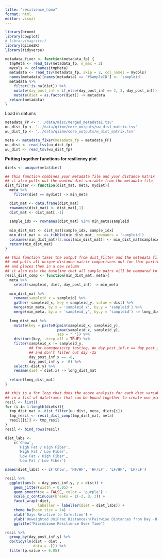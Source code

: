 ```yaml
---
title: "resilience_homo"
format: html
editor: visual
---
```


```r
library(broom)
library(cowplot)
# library(magrittr)
library(qiime2R)
library(tidyverse)
```

```r
metadata_fixer <- function(metadata_fp) {
  tmpMeta <- read_tsv(metadata_fp, n_max = 2)
  mycols <- colnames(tmpMeta)
  metadata <- read_tsv(metadata_fp, skip = 2, col_names = mycols)
  names(metadata)[names(metadata) == '#SampleID'] <- 'sampleid'
  metadata %>% 
    filter(!is.na(diet)) %>% 
    mutate(day_post_inf = if_else(day_post_inf == 2, 3, day_post_inf)) %>% 
    mutate(diet = as.factor(diet)) -> metadata
  return(metadata)
}
```

Load in datums

```r
metadata_FP <- '../data/misc/merged_metadata1.tsv'
uu_dist_fp <- '../data/qiime/core_outputs/uw_dist_matrix.tsv'
wu_dist_fp <- '../data/qiime/core_outputs/w_dist_matrix.tsv'

meta <- metadata_fixer(metadata_fp = metadata_FP)
uu_dist <- read_tsv(uu_dist_fp)
wu_dist <- read_tsv(wu_dist_fp)
```

**Putting together functions for resiliency plot**

```r
diets <- unique(meta$diet)

## this function combines your metadata file and your distance matrix 
## it also pulls out the wanted diet variable from the metadata file 
dist_filter <- function(dist_mat, meta, mydiet){
  meta %>% 
    filter(diet == mydiet) -> min_meta

  dist_mat <- data.frame(dist_mat)
  rownames(dist_mat) <- dist_mat[,1]
  dist_mat <- dist_mat[,-1]
  
  sample_idx <- rownames(dist_mat) %in% min_meta$sampleid 
  
  min_dist_mat <- dist_mat[sample_idx, sample_idx]
  min_dist_mat <- as_tibble(min_dist_mat, rownames = 'sampleid')
  colnames(min_dist_mat)[2:ncol(min_dist_mat)] <- min_dist_mat$sampleid
  return(min_dist_mat)
}

## this function takes the output from dist_filter and the metadata file 
## and pulls all unique distance matrix comparisons out for that particular diet 
## and places them in a new column 
## it also esta the baseline that all sample pairs will be compared to 
resil_dist_comp <- function(min_dist_mat, meta){
  meta %>% 
    select(sampleid, diet, day_post_inf) -> min_meta
  
  min_dist_mat %>% 
    rename(sampleid_x = sampleid) %>% 
    gather(-sampleid_x, key = sampleid_y, value = dist) %>% 
    merge(min_meta, by.x = 'sampleid_x', by.y = 'sampleid') %>% 
    merge(min_meta, by.x = 'sampleid_y', by.y = 'sampleid') -> long_dist_mat
  
  long_dist_mat %>% 
    mutate(key = paste0(pmin(sampleid_x, sampleid_y), 
                        pmax(sampleid_x, sampleid_y), 
                        sep = "_")) %>% 
    distinct(key, .keep_all = TRUE) %>% 
    filter(sampleid_x != sampleid_y,
           ## for homogenicity testing, do day_post_inf.x == day_post_inf.y 
           ## and don't filter out day -15 
           day_post_inf.x == -8,
           day_post_inf.y > -8) %>% 
    select(-diet.y) %>% 
    rename(diet = diet.x) -> long_dist_mat
  
  return(long_dist_mat)
}

## this is a for loop that does the above analysis for each diet variable and places them 
## in a list of dataframes that can be bound together to create one plot for comparison 
resil <- list()
for (i in 1:length(diets)){
  tmp_dist_mat <- dist_filter(uu_dist, meta, diets[i])
  tmp_resil <- resil_dist_comp(tmp_dist_mat, meta)
  resil[[i]] <- tmp_resil
}
resil <- bind_rows(resil)
```

```r
diet_labs <- 
    c('Chow', 
      'High Fat / High Fiber', 
      'High Fat / Low Fiber', 
      'Low Fat / High Fiber', 
      'Low Fat / Low Fiber')

names(diet_labs) <- c('Chow', 'HF/HF', 'HF/LF', 'LF/HF', 'LF/LF')

resil %>% 
  ggplot(aes(x = day_post_inf.y, y = dist)) +
    geom_jitter(width = 0.05) +
    geom_smooth(se = FALSE, color = 'purple') + 
    scale_x_continuous(breaks = c(-3, 0, 3)) + 
    facet_wrap(~diet, 
               labeller = labeller(diet = diet_labs)) +
    theme_bw(base_size = 14) +
    xlab('Days Relative to Infection') +
    ylab('Unweighted UniFrac Distance\n(Pairwise Distances from Day -8)') +
    ggtitle("Microbiome Resilience Over Time")
```

```r
resil %>% 
  group_by(day_post_inf.y) %>% 
  do(tidy(lm(dist ~ diet ,
             data = .))) %>% 
  filter(p.value <= 0.05)
```
